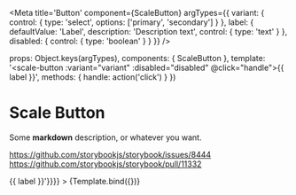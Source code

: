 
<Meta
  title='Button'
  component={ScaleButton}
  argTypes={{
    variant: {
      control: { type: 'select', options: ['primary', 'secondary'] }
    },
    label: {
      defaultValue: 'Label',
      description: 'Description text',
      control: { type: 'text' }
    },
    disabled: {
      control: { type: 'boolean' }
    }
  }}
/>

  props: Object.keys(argTypes),
  components: { ScaleButton },
  template: '<scale-button :variant="variant" :disabled="disabled" @click="handle">{{ label }}</scale-button>',
  methods: { handle: action('click') }
})


# Scale Button

Some **markdown** description, or whatever you want.

https://github.com/storybookjs/storybook/issues/8444  
https://github.com/storybookjs/storybook/pull/11332


<Preview>
  <Story
    name='Text'
    args={{
      variant: 'primary',
      label: 'Yep',
      disabled: false
    }}
    parameters={{ docs: { source: { code: '<scale-button :variant="variant" :disabled="disabled" @click="handle">{{ label }}</scale-button>'}}}} 
  >
    {Template.bind({})}
  </Story>
</Preview>

<Props story="Text" />

